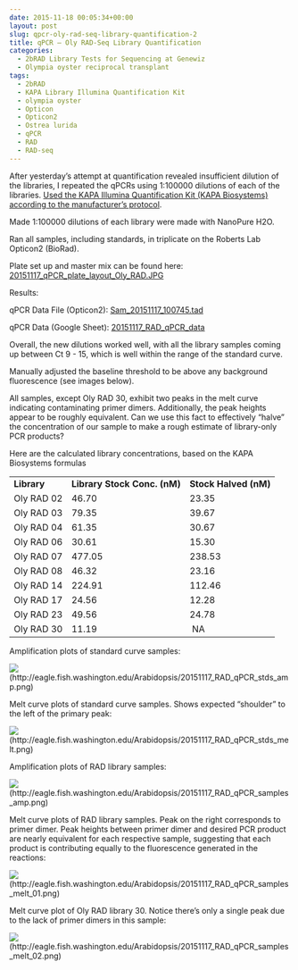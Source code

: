```yaml
---
date: 2015-11-18 00:05:34+00:00
layout: post
slug: qpcr-oly-rad-seq-library-quantification-2
title: qPCR – Oly RAD-Seq Library Quantification
categories:
  - 2bRAD Library Tests for Sequencing at Genewiz
  - Olympia oyster reciprocal transplant
tags:
  - 2bRAD
  - KAPA Library Illumina Quantification Kit
  - olympia oyster
  - Opticon
  - Opticon2
  - Ostrea lurida
  - qPCR
  - RAD
  - RAD-seq
---
```


After yesterday's attempt at quantification revealed insufficient dilution of the libraries, I repeated the qPCRs using 1:100000 dilutions of each of the libraries. [Used the KAPA Illumina Quantification Kit (KAPA Biosystems) according to the manufacturer’s protocol](https://github.com/sr320/LabDocs/blob/master/protocols/Commercial_Protocols/KAPA_Biosystems_KAPA_Library_Quantification_Illumina_Manual_July2014.pdf).

Made 1:100000 dilutions of each library were made with NanoPure H2O.

Ran all samples, including standards, in triplicate on the Roberts Lab Opticon2 (BioRad).

Plate set up and master mix can be found here: [20151117_qPCR_plate_layout_Oly_RAD.JPG](https://eagle.fish.washington.edu/Arabidopsis/20151117_qPCR_plate_layout_Oly_RAD.JPG)



Results:

qPCR Data File (Opticon2): [Sam_20151117_100745.tad](https://eagle.fish.washington.edu/Arabidopsis/qPCR/Opticon/Sam_20151117_100745.tad)

qPCR Data (Google Sheet): [20151117_RAD_qPCR_data](https://docs.google.com/spreadsheets/d/1z7UAWm56JkQI04LKJ92dsWFhC0IFR-a9065aLP2jmso/edit?usp=sharing)

Overall, the new dilutions worked well, with all the library samples coming up between Ct 9 - 15, which is well within the range of the standard curve.

Manually adjusted the baseline threshold to be above any background fluorescence (see images below).

All samples, except Oly RAD 30, exhibit two peaks in the melt curve indicating contaminating primer dimers. Additionally, the peak heights appear to be roughly equivalent. Can we use this fact to effectively "halve" the concentration of our sample to make a rough estimate of library-only PCR products?



Here are the calculated library concentrations, based on the KAPA Biosystems formulas

<table >
<tbody >
<tr >

<td >**Library**
</td>

<td >**Library Stock Conc. (nM)**
</td>

<td >**Stock Halved (nM)**
</td>
</tr>
<tr >

<td >Oly RAD 02
</td>

<td >46.70
</td>

<td >23.35
</td>
</tr>
<tr >

<td >Oly RAD 03
</td>

<td >79.35
</td>

<td >39.67
</td>
</tr>
<tr >

<td >Oly RAD 04
</td>

<td >61.35
</td>

<td >30.67
</td>
</tr>
<tr >

<td >Oly RAD 06
</td>

<td >30.61
</td>

<td >15.30
</td>
</tr>
<tr >

<td >Oly RAD 07
</td>

<td >477.05
</td>

<td >238.53
</td>
</tr>
<tr >

<td >Oly RAD 08
</td>

<td >46.32
</td>

<td >23.16
</td>
</tr>
<tr >

<td >Oly RAD 14
</td>

<td >224.91
</td>

<td >112.46
</td>
</tr>
<tr >

<td >Oly RAD 17
</td>

<td >24.56
</td>

<td >12.28
</td>
</tr>
<tr >

<td >Oly RAD 23
</td>

<td >49.56
</td>

<td >24.78
</td>
</tr>
<tr >

<td >Oly RAD 30
</td>

<td >11.19
</td>

<td > NA
</td>
</tr>
</tbody>
</table>



Amplification plots of standard curve samples:

![](https://eagle.fish.washington.edu/Arabidopsis/20151117_RAD_qPCR_stds_amp.png)(http://eagle.fish.washington.edu/Arabidopsis/20151117_RAD_qPCR_stds_amp.png)





Melt curve plots of standard curve samples. Shows expected "shoulder" to the left of the primary peak:

![](https://eagle.fish.washington.edu/Arabidopsis/20151117_RAD_qPCR_stds_melt.png)(http://eagle.fish.washington.edu/Arabidopsis/20151117_RAD_qPCR_stds_melt.png)







Amplification plots of RAD library samples:

![](https://eagle.fish.washington.edu/Arabidopsis/20151117_RAD_qPCR_samples_amp.png)(http://eagle.fish.washington.edu/Arabidopsis/20151117_RAD_qPCR_samples_amp.png)





Melt curve plots of RAD library samples. Peak on the right corresponds to primer dimer. Peak heights between primer dimer and desired PCR product are nearly equivalent for each respective sample, suggesting that each product is contributing equally to the fluorescence generated in the reactions:

![](https://eagle.fish.washington.edu/Arabidopsis/20151117_RAD_qPCR_samples_melt_01.png)(http://eagle.fish.washington.edu/Arabidopsis/20151117_RAD_qPCR_samples_melt_01.png)





Melt curve plot of Oly RAD library 30. Notice there's only a single peak due to the lack of primer dimers in this sample:

![](https://eagle.fish.washington.edu/Arabidopsis/20151117_RAD_qPCR_samples_melt_02.png)(http://eagle.fish.washington.edu/Arabidopsis/20151117_RAD_qPCR_samples_melt_02.png)
